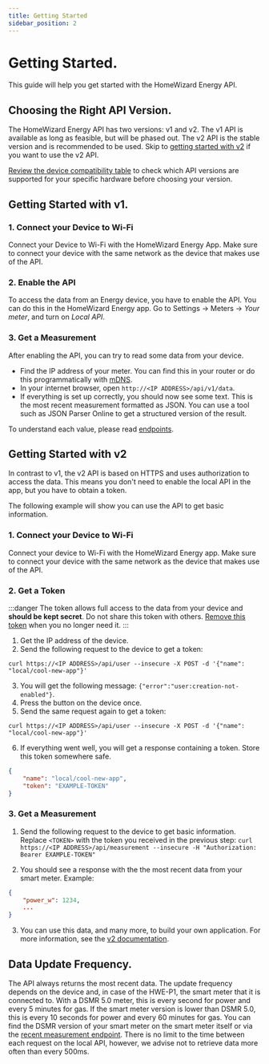 ```yaml
---
title: Getting Started
sidebar_position: 2
---
```



# Getting Started.

This guide will help you get started with the HomeWizard Energy API.

## Choosing the Right API Version.

The HomeWizard Energy API has two versions: v1 and v2. The v1 API is available as long as feasible, but will be phased out. The v2 API is the stable version and is recommended to be used. Skip to [getting started with v2](#getting-started-with-v2) if you want to use the v2 API.

[Review the device compatibility table](/docs/introduction#devices-and-api-versions-devices) to check which API versions are supported for your specific hardware before choosing your version.

## Getting Started with v1.

### 1. Connect your Device to Wi-Fi

Connect your Device to Wi-Fi with the <Link href="https://www.homewizard.nl/energy">HomeWizard Energy App</Link>. Make sure to connect your device with the same network as the device that makes use of the API.

### 2. Enable the API

To access the data from an Energy device, you have to enable the API. You can do this in the <Link href="https://www.homewizard.nl/energy">HomeWizard Energy app</Link>. Go to Settings → Meters → _Your meter_, and turn on _Local API_.

### 3. Get a Measurement

After enabling the API, you can try to read some data from your device.

-   Find the IP address of your meter. You can find this in your router or do this programmatically with [mDNS](/docs/discovery).
-   In your internet browser, open `http://<IP ADDRESS>/api/v1/data`.
-   If everything is set up correctly, you should now see some text. This is the most recent measurement formatted as JSON. You can use a tool such as <Link to="http://json.parser.online.fr">JSON Parser Online</Link> to get a structured version of the result.

To understand each value, please read [endpoints](/docs/category/api-v1/).

## Getting Started with v2

In contrast to v1, the v2 API is based on HTTPS and uses authorization to access the data. This means you don't need to enable the local API in the app, but you have to obtain a token.

The following example will show you can use the API to get basic information.

### 1. Connect your Device to Wi-Fi

Connect your device to Wi-Fi with the <Link href="https://www.homewizard.nl/energy">HomeWizard Energy app</Link>. Make sure to connect your device with the same network as the device that makes use of the API.

### 2. Get a Token

:::danger
The token allows full access to the data from your device and **should be kept secret**. Do not share this token with others. [Remove this token](/docs/v2/authorization#delete-user) when you no longer need it.
:::

1. Get the IP address of the device.
2. Send the following request to the device to get a token:

```
curl https://<IP ADDRESS>/api/user --insecure -X POST -d '{"name": "local/cool-new-app"}'
```

3. You will get the following message: `{"error":"user:creation-not-enabled"}`.
4. Press the button on the device once.
5. Send the same request again to get a token:

```
curl https://<IP ADDRESS>/api/user --insecure -X POST -d '{"name": "local/cool-new-app"}'
```

6. If everything went well, you will get a response containing a token. Store this token somewhere safe.

```json
{
    "name": "local/cool-new-app",
    "token": "EXAMPLE-TOKEN"
}
```

### 3. Get a Measurement

1. Send the following request to the device to get basic information. Replace `<TOKEN>` with the token you received in the previous step: `curl https://<IP ADDRESS>/api/measurement --insecure -H "Authorization: Bearer EXAMPLE-TOKEN"`

2. You should see a response with the the most recent data from your smart meter. Example:

```json
{
    "power_w": 1234,
    ...
}
```

3. You can use this data, and many more, to build your own application. For more information, see the [v2 documentation](/docs/category/api-v2).

## Data Update Frequency.

The API always returns the most recent data. The update frequency depends on the device and, in case of the HWE-P1, the smart meter that it is connected to. With a DSMR 5.0 meter, this is every second for power and every 5 minutes for gas. If the smart meter version is lower than DSMR 5.0, this is every 10 seconds for power and every 60 minutes for gas. You can find the DSMR version of your smart meter on the smart meter itself or via the [recent measurement endpoint](/docs/v1/measurement). There is no limit to the time between each request on the local API, however, we advise not to retrieve data more often than every 500ms.
